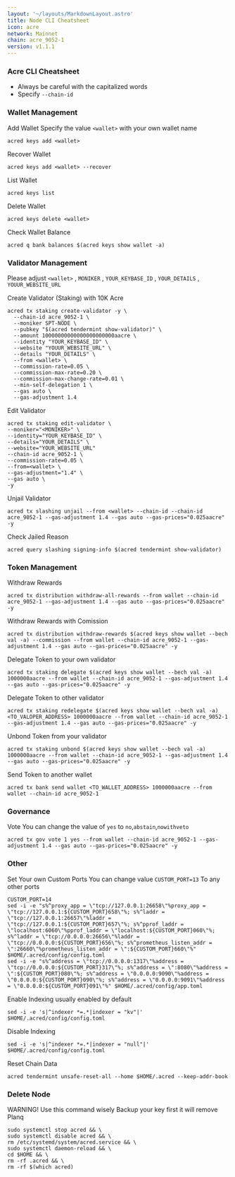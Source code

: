 ```yaml
---
layout: '~/layouts/MarkdownLayout.astro'
title: Node CLI Cheatsheet
icon: acre
network: Mainnet
chain: acre_9052-1
version: v1.1.1
---
```


### Acre CLI Cheatsheet

- Always be careful with the capitalized words
- Specify `--chain-id`

### Wallet Management

Add Wallet
Specify the value `<wallet>` with your own wallet name

```
acred keys add <wallet>
```

Recover Wallet
```
acred keys add <wallet> --recover
```

List Wallet
```
acred keys list
```

Delete Wallet
```
acred keys delete <wallet>
```

Check Wallet Balance
```
acred q bank balances $(acred keys show wallet -a)
```

### Validator Management

Please adjust `<wallet>` , `MONIKER` , `YOUR_KEYBASE_ID` , `YOUR_DETAILS` , `YOUUR_WEBSITE_URL`

Create Validator (Staking) with 10K Acre
```
acred tx staking create-validator -y \
  --chain-id acre_9052-1 \
  --moniker SPT-NODE \
  --pubkey "$(acred tendermint show-validator)" \
  --amount 10000000000000000000000aacre \
  --identity "YOUR_KEYBASE_ID" \
  --website "YOUUR_WEBSITE_URL" \
  --details "YOUR_DETAILS" \
  --from <wallet> \
  --commission-rate=0.05 \
  --commission-max-rate=0.20 \
  --commission-max-change-rate=0.01 \
  --min-self-delegation 1 \
  --gas auto \
  --gas-adjustment 1.4
```

Edit Validator
```
acred tx staking edit-validator \
--moniker="<MONIKER>" \
--identity="YOUR_KEYBASE_ID" \
--details="YOUR_DETAILS" \
--website="YOUR_WEBSITE_URL"
--chain-id acre_9052-1 \
--commission-rate=0.05 \
--from=<wallet> \
--gas-adjustment="1.4" \
--gas auto \
-y
```


Unjail Validator
```
acred tx slashing unjail --from <wallet> --chain-id --chain-id acre_9052-1 --gas-adjustment 1.4 --gas auto --gas-prices="0.025aacre" -y
```

Check Jailed Reason
```
acred query slashing signing-info $(acred tendermint show-validator)
```

### Token Management

Withdraw Rewards
```
acred tx distribution withdraw-all-rewards --from wallet --chain-id acre_9052-1 --gas-adjustment 1.4 --gas auto --gas-prices="0.025aacre" -y
```

Withdraw Rewards with Comission
```
acred tx distribution withdraw-rewards $(acred keys show wallet --bech val -a) --commission --from wallet --chain-id acre_9052-1 --gas-adjustment 1.4 --gas auto --gas-prices="0.025aacre" -y
```

Delegate Token to your own validator
```
acred tx staking delegate $(acred keys show wallet --bech val -a) 1000000aacre --from wallet --chain-id acre_9052-1 --gas-adjustment 1.4 --gas auto --gas-prices="0.025aacre" -y
```

Delegate Token to other validator
```
acred tx staking redelegate $(acred keys show wallet --bech val -a) <TO_VALOPER_ADDRESS> 1000000aacre --from wallet --chain-id acre_9052-1 --gas-adjustment 1.4 --gas auto --gas-prices="0.025aacre" -y
```

Unbond Token from your validator
```
acred tx staking unbond $(acred keys show wallet --bech val -a) 1000000aacre --from wallet --chain-id acre_9052-1 --gas-adjustment 1.4 --gas auto --gas-prices="0.025aacre" -y
```

Send Token to another wallet
```
acred tx bank send wallet <TO_WALLET_ADDRESS> 1000000aacre --from wallet --chain-id acre_9052-1
```

### Governance 

Vote
You can change the value of `yes` to `no`,`abstain`,`nowithveto`

```
acred tx gov vote 1 yes --from wallet --chain-id acre_9052-1 --gas-adjustment 1.4 --gas auto --gas-prices="0.025aacre" -y
```

### Other

Set Your own Custom Ports
You can change value `CUSTOM_PORT=13` To any other ports
```
CUSTOM_PORT=14
sed -i -e "s%^proxy_app = \"tcp://127.0.0.1:26658\"%proxy_app = \"tcp://127.0.0.1:${CUSTOM_PORT}658\"%; s%^laddr = \"tcp://127.0.0.1:26657\"%laddr = \"tcp://127.0.0.1:${CUSTOM_PORT}657\"%; s%^pprof_laddr = \"localhost:6060\"%pprof_laddr = \"localhost:${CUSTOM_PORT}060\"%; s%^laddr = \"tcp://0.0.0.0:26656\"%laddr = \"tcp://0.0.0.0:${CUSTOM_PORT}656\"%; s%^prometheus_listen_addr = \":26660\"%prometheus_listen_addr = \":${CUSTOM_PORT}660\"%" $HOME/.acred/config/config.toml
sed -i -e "s%^address = \"tcp://0.0.0.0:1317\"%address = \"tcp://0.0.0.0:${CUSTOM_PORT}317\"%; s%^address = \":8080\"%address = \":${CUSTOM_PORT}080\"%; s%^address = \"0.0.0.0:9090\"%address = \"0.0.0.0:${CUSTOM_PORT}090\"%; s%^address = \"0.0.0.0:9091\"%address = \"0.0.0.0:${CUSTOM_PORT}091\"%" $HOME/.acred/config/app.toml
```

Enable Indexing usually enabled by default
```
sed -i -e 's|^indexer *=.*|indexer = "kv"|' $HOME/.acred/config/config.toml
```

Disable Indexing
```
sed -i -e 's|^indexer *=.*|indexer = "null"|' $HOME/.acred/config/config.toml
```

Reset Chain Data
```
acred tendermint unsafe-reset-all --home $HOME/.acred --keep-addr-book
```

### Delete Node

WARNING! Use this command wisely 
Backup your key first it will remove Planq

```
sudo systemctl stop acred && \
sudo systemctl disable acred && \
rm /etc/systemd/system/acred.service && \
sudo systemctl daemon-reload && \
cd $HOME && \
rm -rf .acred && \
rm -rf $(which acred)
```
